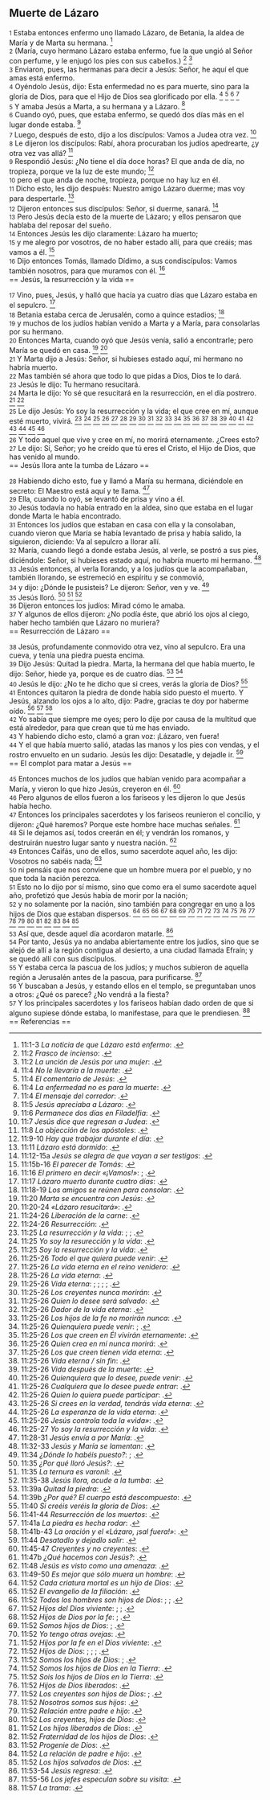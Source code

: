 == Muerte de Lázaro ==

{{anchor|1}} <small>1</small> Estaba entonces enfermo uno llamado Lázaro, de Betania, la aldea de María y de Marta su hermana. <ref>11:1-3 ''La noticia de que Lázaro está enfermo'': {{lib|LU|167|4|1}}.</ref><br>
{{anchor|2}} <small>2</small> (María, cuyo hermano Lázaro estaba enfermo, fue la que ungió al Señor con perfume, y le enjugó los pies con sus cabellos.) <ref>11:2 ''Frasco de incienso'': {{lib|LU|139|12|10}}.</ref> <ref>11:2 ''La unción de Jesús por una mujer'': {{lib|LU|172|1|5}}.</ref><br>
{{anchor|3}} <small>3</small> Enviaron, pues, las hermanas para decir a Jesús: Señor, he aquí el que amas está enfermo.<br>
{{anchor|4}} <small>4</small> Oyéndolo Jesús, dijo: Esta enfermedad no es para muerte, sino para la gloria de Dios, para que el Hijo de Dios sea glorificado por ella. <ref>11:4 ''No le llevaría a la muerte'': {{lib|LU|168|1|6}}.</ref> <ref>11:4 ''El comentario de Jesús'': {{lib|LU|167|4|1}}.</ref> <ref>11:4 ''La enfermedad no es para la muerte'': {{lib|LU|168|4|2}}.</ref> <ref>11:4 ''El mensaje del corredor'': {{lib|LU|168|0|3}}.</ref><br>
{{anchor|5}} <small>5</small> Y amaba Jesús a Marta, a su hermana y a Lázaro. <ref>11:5 ''Jesús apreciaba a Lázaro'': {{lib|LU|167|4|2}}.</ref><br>
{{anchor|6}} <small>6</small> Cuando oyó, pues, que estaba enfermo, se quedó dos días más en el lugar donde estaba. <ref>11:6 ''Permanece dos días en Filadelfia'': {{lib|LU|167|4|3}}.</ref><br>
{{anchor|7}} <small>7</small> Luego, después de esto, dijo a los discípulos: Vamos a Judea otra vez. <ref>11:7 ''Jesús dice que regresan a Judea'': {{lib|LU|167|4|4}}.</ref><br>
{{anchor|8}} <small>8</small> Le dijeron los discípulos: Rabí, ahora procuraban los judíos apedrearte, ¿y otra vez vas allá? <ref>11:8 ''La objección de los apóstoles'': {{lib|LU|167|4|4}}.</ref><br>
{{anchor|9}} <small>9</small> Respondió Jesús: ¿No tiene el día doce horas? El que anda de día, no tropieza, porque ve la luz de este mundo; <ref>11:9-10 ''Hay que trabajar durante el día'': {{lib|LU|167|4|5}}.</ref><br>
{{anchor|10}} <small>10</small> pero el que anda de noche, tropieza, porque no hay luz en él.<br>
{{anchor|11}} <small>11</small> Dicho esto, les dijo después: Nuestro amigo Lázaro duerme; mas voy para despertarle. <ref>11:11 ''Lázaro está dormido'': {{lib|LU|167|4|5}}.</ref><br>
{{anchor|12}} <small>12</small> Dijeron entonces sus discípulos: Señor, si duerme, sanará. <ref>11:12-15a ''Jesús se alegra de que vayan a ser testigos'': {{lib|LU|167|4|6}}.</ref><br>
{{anchor|13}} <small>13</small> Pero Jesús decía esto de la muerte de Lázaro; y ellos pensaron que hablaba del reposar del sueño.<br>
{{anchor|14}} <small>14</small> Entonces Jesús les dijo claramente: Lázaro ha muerto;<br>
{{anchor|15}} <small>15</small> y me alegro por vosotros, de no haber estado allí, para que creáis; mas vamos a él. <ref>11:15b-16 ''El parecer de Tomás'': {{lib|LU|167|4|7}}.</ref><br>
{{anchor|16}} <small>16</small> Dijo entonces Tomás, llamado Dídimo, a sus condiscípulos: Vamos también nosotros, para que muramos con él. <ref>11:16 ''El primero en decir «¡Vamos!»'': {{lib|LU|139|8|8}}; {{lib|LU|139|8|8}}.</ref><br>
== Jesús, la resurrección y la vida ==

{{anchor|17}} <small>17</small> Vino, pues, Jesús, y halló que hacía ya cuatro días que Lázaro estaba en el sepulcro. <ref>11:17 ''Lázaro muerto durante cuatro días'': {{lib|LU|168|0|1}}.</ref><br>
{{anchor|18}} <small>18</small> Betania estaba cerca de Jerusalén, como a quince estadios; <ref>11:18-19 ''Los amigos se reúnen para consolar'': {{lib|LU|168|0|4}}.</ref><br>
{{anchor|19}} <small>19</small> y muchos de los judíos habían venido a Marta y a María, para consolarlas por su hermano.<br>
{{anchor|20}} <small>20</small> Entonces Marta, cuando oyó que Jesús venía, salió a encontrarle; pero María se quedó en casa. <ref>11:20 ''Marta se encuentra con Jesús'': {{lib|LU|168|0|1}}.</ref> <ref>11:20-24 ''«Lázaro resucitará»'': {{lib|LU|168|0|6}}.</ref><br>
{{anchor|21}} <small>21</small> Y Marta dijo a Jesús: Señor, si hubieses estado aquí, mi hermano no habría muerto.<br>
{{anchor|22}} <small>22</small> Mas también sé ahora que todo lo que pidas a Dios, Dios te lo dará.<br>
{{anchor|23}} <small>23</small> Jesús le dijo: Tu hermano resucitará.<br>
{{anchor|24}} <small>24</small> Marta le dijo: Yo sé que resucitará en la resurrección, en el día postrero. <ref>11:24-26 ''Liberación de la carne'': {{lib|LU|49|6|1}}.</ref> <ref>11:24-26 ''Resurrección'': {{lib|LU|47|3|1}}.</ref><br>
{{anchor|25}} <small>25</small> Le dijo Jesús: Yo soy la resurrección y la vida; el que cree en mí, aunque esté muerto, vivirá. <ref>11:25 ''La resurrección y la vida'': {{lib|LU|168|1|15}}; {{lib|LU|168|2|7}}; {{lib|LU|171|3|5}}.</ref> <ref>11:25 ''Yo soy la resurección y la vida'': {{lib|LU|182|1|10}}.</ref> <ref>11:25 ''Soy la resurrección y la vida'': {{lib|LU|193|1|2}}.</ref> <ref>11:25-26 ''Todo el que quiera puede venir'': {{lib|LU|139|12|7}}.</ref> <ref>11:25-26 ''La vida eterna en el reino venidero'': {{lib|LU|181|2|11}}.</ref> <ref>11:25-26 ''La vida eterna'': {{lib|LU|146|3|7}}.</ref> <ref>11:25-26 ''Vida eterna'': {{lib|LU|101|6|8}}; {{lib|LU|162|2|7}}; {{lib|LU|27|1|5}}; {{lib|LU|2|2|1}}; {{lib|LU|3|0|1}}.</ref> <ref>11:25-26 ''Los creyentes nunca morirán'': {{lib|LU|162|7|5}}.</ref> <ref>11:25-26 ''Quien lo desee será salvado'': {{lib|LU|131|10|7}}.</ref> <ref>11:25-26 ''Dador de la vida eterna'': {{lib|LU|128|1|10}}.</ref> <ref>11:25-26 ''Los hijos de la fe no morirán nunca'': {{lib|LU|193|1|2}}.</ref> <ref>11:25-26 ''Quienquiera puede venir'': {{lib|LU|165|3|8}}; {{lib|LU|2|5|2}}.</ref> <ref>11:25-26 ''Los que creen en Él vivirán eternamente'': {{lib|LU|190|5|4}}.</ref> <ref>11:25-26 ''Quien crea en mí nunca morirá'': {{lib|LU|168|0|7}}.</ref> <ref>11:25-26 ''Los que creen tienen vida eterna'': {{lib|LU|153|2|11}}.</ref> <ref>11:25-26 ''Vida eterna / sin fin'': {{lib|LU|170|2|20}}.</ref> <ref>11:25-26 ''Vida después de la muerte'': {{lib|LU|121|5|11}}.</ref> <ref>11:25-26 ''Quienquiera que lo desee, puede venir'': {{lib|LU|100|7|6}}.</ref> <ref>11:25-26 ''Cualquiera que lo desee puede entrar'': {{lib|LU|166|3|7}}.</ref> <ref>11:25-26 ''Quien lo quiera puede participar'': {{lib|LU|32|5|8}}.</ref> <ref>11:25-26 ''Si crees en la verdad, tendrás vida eterna'': {{lib|LU|157|6|10}}.</ref> <ref>11:25-26 ''La esperanza de la vida eterna'': {{lib|LU|170|2|2}}.</ref> <ref>11:25-26 ''Jesús controla toda la «vida»'': {{lib|LU|190|0|2}}.</ref> <ref>11:25-27 ''Yo soy la resurrección y la vida'': {{lib|LU|168|0|7}}.</ref><br>
{{anchor|26}} <small>26</small> Y todo aquel que vive y cree en mí, no morirá eternamente. ¿Crees esto?<br>
{{anchor|27}} <small>27</small> Le dijo: Sí, Señor; yo he creído que tú eres el Cristo, el Hijo de Dios, que has venido al mundo.<br>
== Jesús llora ante la tumba de Lázaro ==

{{anchor|28}} <small>28</small> Habiendo dicho esto, fue y llamó a María su hermana, diciéndole en secreto: El Maestro está aquí y te llama. <ref>11:28-31 ''Jesús envía a por María'': {{lib|LU|168|0|8}}.</ref><br>
{{anchor|29}} <small>29</small> Ella, cuando lo oyó, se levantó de prisa y vino a él.<br>
{{anchor|30}} <small>30</small> Jesús todavía no había entrado en la aldea, sino que estaba en el lugar donde Marta le había encontrado.<br>
{{anchor|31}} <small>31</small> Entonces los judíos que estaban en casa con ella y la consolaban, cuando vieron que María se había levantado de prisa y había salido, la siguieron, diciendo: Va al sepulcro a llorar allí.<br>
{{anchor|32}} <small>32</small> María, cuando llegó a donde estaba Jesús, al verle, se postró a sus pies, diciéndole: Señor, si hubieses estado aquí, no habría muerto mi hermano. <ref>11:32-33 ''Jesús y María se lamentan'': {{lib|LU|168|0|10}}.</ref><br>
{{anchor|33}} <small>33</small> Jesús entonces, al verla llorando, y a los judíos que la acompañaban, también llorando, se estremeció en espíritu y se conmovió,<br>
{{anchor|34}} <small>34</small> y dijo: ¿Dónde le pusisteis? Le dijeron: Señor, ven y ve. <ref>11:34 ''¿Dónde lo habéis puesto?'': {{lib|LU|168|1|1}}; {{lib|LU|168|1|6}}.</ref><br>
{{anchor|35}} <small>35</small> Jesús lloró. <ref>11:35 ''¿Por qué lloró Jesús?'': {{lib|LU|168|1|2}}.</ref> <ref>11:35 ''La ternura es varonil'': {{lib|LU|140|5|16}}.</ref> <ref>11:35-38 ''Jesús llora, acude a la tumba'': {{lib|LU|168|1|1}}.</ref><br>
{{anchor|36}} <small>36</small> Dijeron entonces los judíos: Mirad cómo le amaba.<br>
{{anchor|37}} <small>37</small> Y algunos de ellos dijeron: ¿No podía éste, que abrió los ojos al ciego, haber hecho también que Lázaro no muriera?<br>
== Resurrección de Lázaro ==

{{anchor|38}} <small>38</small> Jesús, profundamente conmovido otra vez, vino al sepulcro. Era una cueva, y tenía una piedra puesta encima.<br>
{{anchor|39}} <small>39</small> Dijo Jesús: Quitad la piedra. Marta, la hermana del que había muerto, le dijo: Señor, hiede ya, porque es de cuatro días. <ref>11:39a ''Quitad la piedra'': {{lib|LU|168|1|11}}.</ref> <ref>11:39b ''¿Por qué? El cuerpo está descompuesto'': {{lib|LU|168|1|12}}.</ref><br>
{{anchor|40}} <small>40</small> Jesús le dijo: ¿No te he dicho que si crees, verás la gloria de Dios? <ref>11:40 ''Si creéis veréis la gloria de Dios'': {{lib|LU|168|1|12}}.</ref><br>
{{anchor|41}} <small>41</small> Entonces quitaron la piedra de donde había sido puesto el muerto. Y Jesús, alzando los ojos a lo alto, dijo: Padre, gracias te doy por haberme oído. <ref>11:41-44 ''Resurrección de los muertos'': {{lib|LU|175|1|1}}.</ref> <ref>11:41a ''La piedra es hecha rodar'': {{lib|LU|168|1|13}}.</ref> <ref>11:41b-43 ''La oración y el «Lázaro, ¡sal fuera!»'': {{lib|LU|168|2|2}}.</ref><br>
{{anchor|42}} <small>42</small> Yo sabía que siempre me oyes; pero lo dije por causa de la multitud que está alrededor, para que crean que tú me has enviado.<br>
{{anchor|43}} <small>43</small> Y habiendo dicho esto, clamó a gran voz: ¡Lázaro, ven fuera!<br>
{{anchor|44}} <small>44</small> Y el que había muerto salió, atadas las manos y los pies con vendas, y el rostro envuelto en un sudario. Jesús les dijo: Desatadle, y dejadle ir. <ref>11:44 ''Desatadlo y dejadlo salir'': {{lib|LU|168|2|3}}.</ref><br>
== El complot para matar a Jesús ==

{{anchor|45}} <small>45</small> Entonces muchos de los judíos que habían venido para acompañar a María, y vieron lo que hizo Jesús, creyeron en él. <ref>11:45-47 ''Creyentes y no creyentes'': {{lib|LU|168|2|10}}.</ref><br>
{{anchor|46}} <small>46</small> Pero algunos de ellos fueron a los fariseos y les dijeron lo que Jesús había hecho.<br>
{{anchor|47}} <small>47</small> Entonces los principales sacerdotes y los fariseos reunieron el concilio, y dijeron: ¿Qué haremos? Porque este hombre hace muchas señales. <ref>11:47b ''¿Qué hacemos con Jesús?'': {{lib|LU|168|3|2}}.</ref><br>
{{anchor|48}} <small>48</small> Si le dejamos así, todos creerán en él; y vendrán los romanos, y destruirán nuestro lugar santo y nuestra nación. <ref>11:48 ''Jesús es visto como una amenaza'': {{lib|LU|168|3|5}}.</ref><br>
{{anchor|49}} <small>49</small> Entonces Caifás, uno de ellos, sumo sacerdote aquel año, les dijo: Vosotros no sabéis nada; <ref>11:49-50 ''Es mejor que sólo muera un hombre'': {{lib|LU|168|3|6}}.</ref><br>
{{anchor|50}} <small>50</small> ni pensáis que nos conviene que un hombre muera por el pueblo, y no que toda la nación perezca.<br>
{{anchor|51}} <small>51</small> Esto no lo dijo por sí mismo, sino que como era el sumo sacerdote aquel año, profetizó que Jesús había de morir por la nación;<br>
{{anchor|52}} <small>52</small> y no solamente por la nación, sino también para congregar en uno a los hijos de Dios que estaban dispersos. <ref>11:52 ''Cada criatura mortal es un hijo de Dios'': {{lib|LU|196|0|2}}.</ref> <ref>11:52 ''El evangelio de la filiación'': {{lib|LU|190|3|1}}.</ref> <ref>11:52 ''Todos los hombres son hijos de Dios'': {{lib|LU|190|5|4}}; {{lib|LU|193|1|2}}; {{lib|LU|99|5|5}}.</ref> <ref>11:52 ''Hijos del Dios viviente'': {{lib|LU|140|1|6}}; {{lib|LU|140|3|16}}; {{lib|LU|149|2|10}}.</ref> <ref>11:52 ''Hijos de Dios por la fe'': {{lib|LU|141|2|2}}; {{lib|LU|40|6|1}}.</ref> <ref>11:52 ''Somos hijos de Dios'': {{lib|LU|2|5|4}}; {{lib|LU|5|4|8}}.</ref> <ref>11:52 ''Yo tengo otras ovejas'': {{lib|LU|165|2|9}}.</ref> <ref>11:52 ''Hijos por la fe en el Dios viviente'': {{lib|LU|142|1|1}}.</ref> <ref>11:52 ''Hijos de Dios'': {{lib|LU|142|5|2}}; {{lib|LU|170|2|20}}; {{lib|LU|34|6|10}}; {{lib|LU|8|6|4}}.</ref> <ref>11:52 ''Somos los hijos de Dios'': {{lib|LU|131|10|2}}; {{lib|LU|141|4|2}}.</ref> <ref>11:52 ''Somos los hijos de Dios en la Tierra'': {{lib|LU|193|0|5}}.</ref> <ref>11:52 ''Sois los hijos de Dios en la Tierra'': {{lib|LU|193|0|3}}.</ref> <ref>11:52 ''Hijos de Dios liberados'': {{lib|LU|170|2|20}}.</ref> <ref>11:52 ''Los creyentes son hijos de Dios'': {{lib|LU|180|1|6}}; {{lib|LU|181|2|14}}.</ref> <ref>11:52 ''Nosotros somos sus hijos'': {{lib|LU|149|6|8}}.</ref> <ref>11:52 ''Relación entre padre e hijo'': {{lib|LU|131|10|6}}.</ref> <ref>11:52 ''Los creyentes, hijos de Dios'': {{lib|LU|181|2|12}}.</ref> <ref>11:52 ''Los hijos liberados de Dios'': {{lib|LU|143|2|7}}.</ref> <ref>11:52 ''Fraternidad de los hijos de Dios'': {{lib|LU|153|2|4}}.</ref> <ref>11:52 ''Progenie de Dios'': {{lib|LU|1|3|1}}.</ref> <ref>11:52 ''La relación de padre e hijo'': {{lib|LU|131|10|8}}.</ref> <ref>11:52 ''Los hijos salvados de Dios'': {{lib|LU|170|2|8}}.</ref><br>
{{anchor|53}} <small>53</small> Así que, desde aquel día acordaron matarle. <ref>11:53-54 ''Jesús regresa'': {{lib|LU|168|3|7}}.</ref><br>
{{anchor|54}} <small>54</small> Por tanto, Jesús ya no andaba abiertamente entre los judíos, sino que se alejó de allí a la región contigua al desierto, a una ciudad llamada Efraín; y se quedó allí con sus discípulos.<br>
{{anchor|55}} <small>55</small> Y estaba cerca la pascua de los judíos; y muchos subieron de aquella región a Jerusalén antes de la pascua, para purificarse. <ref>11:55-56 ''Los jefes especulan sobre su visita'': {{lib|LU|172|1|1}}.</ref><br>
{{anchor|56}} <small>56</small> Y buscaban a Jesús, y estando ellos en el templo, se preguntaban unos a otros: ¿Qué os parece? ¿No vendrá a la fiesta?<br>
{{anchor|57}} <small>57</small> Y los principales sacerdotes y los fariseos habían dado orden de que si alguno supiese dónde estaba, lo manifestase, para que le prendiesen. <ref>11:57 ''La trama'': {{lib|LU|172|0|3}}.</ref><br>
== Referencias ==

<references />
